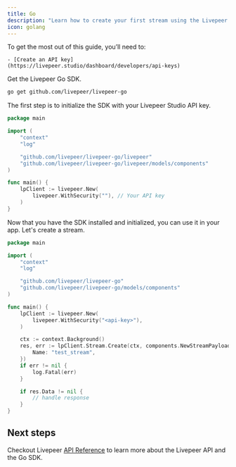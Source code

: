 ```yaml
---
title: Go
description: "Learn how to create your first stream using the Livepeer Go SDK."
icon: golang
---
```


<Steps>
  <Step title="Prerequisites">
  To get the most out of this guide, you’ll need to:

    - [Create an API key](https://livepeer.studio/dashboard/developers/api-keys)

  </Step>

<Step title="Install the SDK">

Get the Livepeer Go SDK.

```bash
go get github.com/livepeer/livepeer-go
```

  </Step>
  <Step title="Initialize the SDK">

The first step is to initialize the SDK with your Livepeer Studio API key.

```go
package main

import (
	"context"
	"log"

	"github.com/livepeer/livepeer-go/livepeer"
	"github.com/livepeer/livepeer-go/livepeer/models/components"
)

func main() {
	lpClient := livepeer.New(
		livepeer.WithSecurity(""), // Your API key
	)
}
```

  </Step>
  <Step title="Use the SDK">
    Now that you have the SDK installed and initialized, you can use it in your app.
Let's create a stream.

```go
package main

import (
	"context"
	"log"

	"github.com/livepeer/livepeer-go"
	"github.com/livepeer/livepeer-go/models/components"
)

func main() {
	lpClient := livepeer.New(
		livepeer.WithSecurity("<api-key>"),
	)

	ctx := context.Background()
	res, err := lpClient.Stream.Create(ctx, components.NewStreamPayload{
		Name: "test_stream",
	})
	if err != nil {
		log.Fatal(err)
	}

	if res.Data != nil {
		// handle response
	}
}
```

  </Step>
</Steps>

## Next steps

Checkout Livepeer [API Reference](/api-reference) to learn more about the
Livepeer API and the Go SDK.
